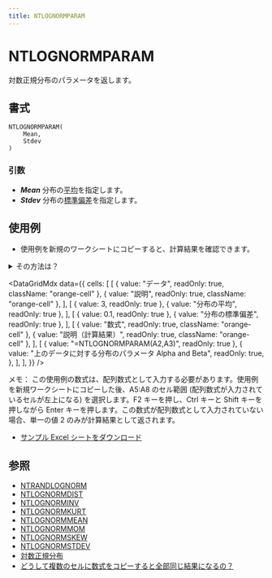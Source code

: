 ```yaml
---
title: NTLOGNORMPARAM
---
```



# NTLOGNORMPARAM

対数正規分布のパラメータを返します。

## 書式

```excel
NTLOGNORMPARAM(
    Mean,
    Stdev
)
```

### 引数

- **_Mean_** 分布の[平均](/docs/glossary#central-moment)を指定します。
- **_Stdev_** 分布の[標準偏差](/docs/glossary#standard-deviation)を指定します。

## 使用例

- 使用例を新規のワークシートにコピーすると、計算結果を確認できます。

<details>
<summary>その方法は？</summary>

1.  新しいブックまたはワークシートを作成します。
2.  ヘルプ トピックにある使用例を選択します（行番号および列番号を除く）。

    ![Selecting an example from Help](./../../assets/functions/HowToCopy.png)

    ヘルプから使用例を選択する

3.  Ctrl キーを押しながら C キーを押します。
4.  ワークシートのセル A1 を選択し、Ctrl キーを押しながら V キーを押します。
5.  計算結果と結果を返す数式の表示を切り替えるには、Ctrl キーを押しながら ` (アクサン グラーブ) キーを押すか、または [ツール] メニューの [ワークシート分析] をポイントし、[ワークシート分析モード] をクリックします。

</details>

<DataGridMdx
  data={{
    cells: [
      [
        { value: "データ", readOnly: true, className: "orange-cell" },
        { value: "説明", readOnly: true, className: "orange-cell" },
      ],
      [
        { value: 3, readOnly: true },
        { value: "分布の平均", readOnly: true },
      ],
      [
        { value: 0.1, readOnly: true },
        { value: "分布の標準偏差", readOnly: true },
      ],
      [
        { value: "数式", readOnly: true, className: "orange-cell" },
        { value: "説明（計算結果）", readOnly: true, className: "orange-cell" },
      ],
      [
        { value: "=NTLOGNORMPARAM(A2,A3)", readOnly: true },
        {
          value: "上のデータに対する分布のパラメータ Alpha and Beta",
          readOnly: true,
        },
      ],
    ],
  }}
/>

メモ： この使用例の数式は、配列数式として入力する必要があります。使用例を新規ワークシートにコピーした後、A5:A8 のセル範囲 (配列数式が入力されているセルが左上になる) を選択します。F2 キーを押し、Ctrl キーと Shift キーを押しながら Enter キーを押します。この数式が配列数式として入力されていない場合、単一の値 2 のみが計算結果として返されます。

- [サンプル Excel シートをダウンロード](./../../assets/NtRand2.zip)

## 参照

- [NTRANDLOGNORM](../01-random-numbers/01-single-series/10-ntrandlognorm.mdx)
- [NTLOGNORMDIST](063-ntlognormdist.mdx)
- [NTLOGNORMINV](064-ntlognorminv.mdx)
- [NTLOGNORMKURT](065-ntlognormkurt.mdx)
- [NTLOGNORMMEAN](066-ntlognormmean.mdx)
- [NTLOGNORMMOM](067-ntlognormmom.mdx)
- [NTLOGNORMSKEW](069-ntlognormskew.mdx)
- [NTLOGNORMSTDEV](070-ntlognormstdev.mdx)
- [対数正規分布](../../05-gallery-of-distributions/log-normal-distribution.mdx)
- [どうして複数のセルに数式をコピーすると全部同じ結果になるの？](/docs/faq#why-i-always-see-the-same-result-even-if-i-input-formula-into-multiple-cell)
